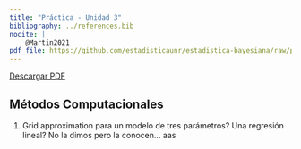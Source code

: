 ```yaml
---
title: "Práctica - Unidad 3"
bibliography: ../references.bib
nocite: |
    @Martin2021
pdf_file: https://github.com/estadisticaunr/estadistica-bayesiana/raw/pdf/practica/practica_02.pdf
---
```


[Descargar PDF]({{< meta pdf_file >}})

## Métodos Computacionales

1.  Grid approximation para un modelo de tres parámetros? Una regresión lineal? No la dimos pero la conocen... aas